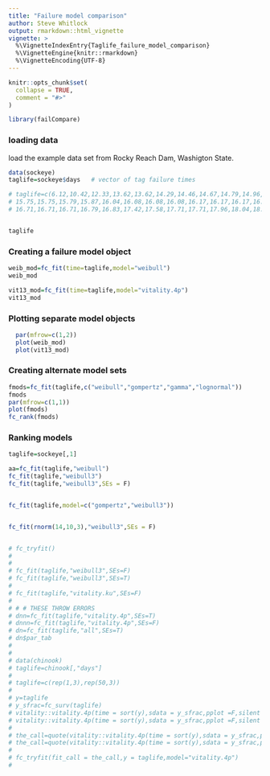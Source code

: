 ```yaml
---
title: "Failure model comparison"
author: Steve Whitlock
output: rmarkdown::html_vignette
vignette: >
  %\VignetteIndexEntry{Taglife_failure_model_comparison}
  %\VignetteEngine{knitr::rmarkdown}
  %\VignetteEncoding{UTF-8}
---
```


```r
knitr::opts_chunk$set(
  collapse = TRUE,
  comment = "#>"
)
```

```r

library(failCompare)

```

### loading data

load the example data set from Rocky Reach Dam, Washigton State.

```r
data(sockeye)
taglife=sockeye$days   # vector of tag failure times

# taglife=c(6.12,10.42,12.33,13.62,13.62,14.29,14.46,14.67,14.79,14.96,15.04,15.12,15.21,15.33,15.42,15.50,15.50,15.62,15.67,
# 15.75,15.75,15.79,15.87,16.04,16.08,16.08,16.08,16.17,16.17,16.17,16.25,16.25,16.29,16.29,16.37,16.37,16.54,16.71,
# 16.71,16.71,16.71,16.79,16.83,17.42,17.58,17.71,17.71,17.96,18.04,18.50)


taglife

```

### Creating a failure model object

```r

weib_mod=fc_fit(time=taglife,model="weibull")
weib_mod

vit13_mod=fc_fit(time=taglife,model="vitality.4p")
vit13_mod

```
### Plotting separate model objects

```r

  par(mfrow=c(1,2))
  plot(weib_mod)
  plot(vit13_mod)
```

### Creating alternate model sets

```r

fmods=fc_fit(taglife,c("weibull","gompertz","gamma","lognormal"))
fmods
par(mfrow=c(1,1))
plot(fmods)
fc_rank(fmods)
```

### Ranking models
```r

taglife=sockeye[,1]

aa=fc_fit(taglife,"weibull")
fc_fit(taglife,"weibull3")
fc_fit(taglife,"weibull3",SEs = F)


fc_fit(taglife,model=c("gompertz","weibull3"))


fc_fit(rnorm(14,10,3),"weibull3",SEs = F)


# fc_tryfit()
# 
# 
# fc_fit(taglife,"weibull3",SEs=F)
# fc_fit(taglife,"weibull3",SEs=T)
# 
# fc_fit(taglife,"vitality.ku",SEs=F)
# 
# # # THESE THROW ERRORS
# dnn=fc_fit(taglife,"vitality.4p",SEs=T)
# dnnn=fc_fit(taglife,"vitality.4p",SEs=F)
# dn=fc_fit(taglife,"all",SEs=T)
# dn$par_tab
# 
# 
# data(chinook)
# taglife=chinook[,"days"]
# 
# taglife=c(rep(1,3),rep(50,3))
# 
# y=taglife
# y_sfrac=fc_surv(taglife)
# vitality::vitality.4p(time = sort(y),sdata = y_sfrac,pplot =F,silent = T,se=T)
# vitality::vitality.4p(time = sort(y),sdata = y_sfrac,pplot =F,silent = T,se=F)
# 
# the_call=quote(vitality::vitality.4p(time = sort(y),sdata = y_sfrac,pplot =F,silent = T,se=T))
# the_call=quote(vitality::vitality.4p(time = sort(y),sdata = y_sfrac,pplot =F,silent = T,se=F))
# 
# fc_tryfit(fit_call = the_call,y = taglife,model="vitality.4p")
# 

```

